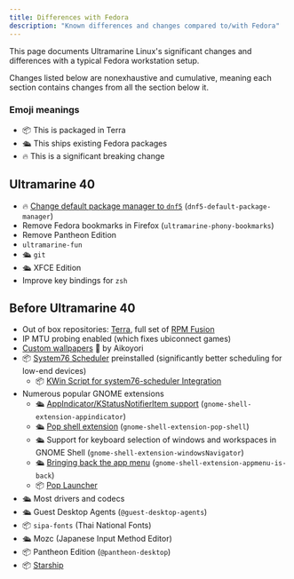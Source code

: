 ```yaml
---
title: Differences with Fedora
description: "Known differences and changes compared to/with Fedora"
---
```



This page documents Ultramarine Linux's significant changes and differences with a typical Fedora workstation setup.

Changes listed below are nonexhaustive and cumulative, meaning each section contains changes from all the section below it.

### Emoji meanings

- 📦 This is packaged in Terra
- 🛳️ This ships existing Fedora packages
- 🔥 This is a significant breaking change

## Ultramarine 40

- 🔥 [Change default package manager to `dnf5`](/en/usage/um40-dnf5) (`dnf5-default-package-manager`)
- Remove Fedora bookmarks in Firefox (`ultramarine-phony-bookmarks`)
- Remove Pantheon Edition
- `ultramarine-fun`
- 🛳️ `git`
- 🛳️ XFCE Edition
- Improve key bindings for `zsh`

## Before Ultramarine 40

- Out of box repositories: [Terra](https://terra.fyralabs.com), full set of [RPM Fusion](https://rpmfusion.org/)
- IP MTU probing enabled (which fixes ubiconnect games)
- [Custom wallpapers](https://github.com/Ultramarine-Linux/backgrounds) 🌇 by Aikoyori
- 📦 [System76 Scheduler](https://github.com/pop-os/system76-scheduler) preinstalled (significantly better scheduling for low-end devices)
    - 📦 [KWin Script for system76-scheduler Integration](https://github.com/maxiberta/kwin-system76-scheduler-integration)
- Numerous popular GNOME extensions
    - 🛳️ [AppIndicator/KStatusNotifierItem support](https://github.com/ubuntu/gnome-shell-extension-appindicator) (`gnome-shell-extension-appindicator`)
    - 🛳️ [Pop shell extension](https://github.com/pop-os/shell) (`gnome-shell-extension-pop-shell`)
    - 🛳️ Support for keyboard selection of windows and workspaces in GNOME Shell (`gnome-shell-extension-windowsNavigator`)
    - 🛳️ [Bringing back the app menu](https://github.com/fthx/appmenu-is-back) (`gnome-shell-extension-appmenu-is-back`)
    - 📦 [Pop Launcher](https://github.com/pop-os/launcher/)
- 🛳️ Most drivers and codecs
- 🛳️ Guest Desktop Agents (`@guest-desktop-agents`)
- 📦 `sipa-fonts` (Thai National Fonts)
- 🛳️ Mozc (Japanese Input Method Editor)
- 📦 Pantheon Edition (`@pantheon-desktop`)
- 📦 [Starship](https://starship.rs/)
